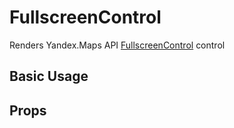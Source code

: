 
<Meta title="api/Controls/FullscreenControl" />

# FullscreenControl

Renders Yandex.Maps API [FullscreenControl][control] control

## Basic Usage

<Canvas>
  <YMaps>
    <Map
      defaultState={{
        center: [55.751574, 37.573856],
        zoom: 9,
        controls: [],
      }}
    >
      <FullscreenControl />
    </Map>
  </YMaps>
</Canvas>

## Props

<ArgsTable of={FullscreenControlCmp} />

[control]:
  https://tech.yandex.com/maps/doc/jsapi/2.1/ref/reference/control.FullscreenControl-docpage/

